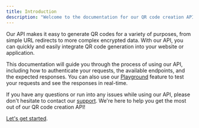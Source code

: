```yaml
---
title: Introduction
description: "Welcome to the documentation for our QR code creation API!"
---
```


Our API makes it easy to generate QR codes for a variety of purposes, from simple URL redirects to more complex encrypted data. With our API, you can quickly and easily integrate QR code generation into your website or application.

This documentation will guide you through the process of using our API, including how to authenticate your requests, the available endpoints, and the expected responses. You can also use our [Playground](https://qrapi.app/playground) feature to test your requests and see the responses in real-time.

If you have any questions or run into any issues while using our API, please don't hesitate to contact our [support](mailto:support@qrapi.app). We're here to help you get the most out of our QR code creation API!

[Let's get started](/quickstart).
